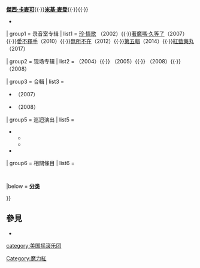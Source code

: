 {{Navbox musical artist
| name = 魔力红
| title = [[魔力紅]]
| state = {{{state|autocollapse}}}
| bodyclass = hlist
| background = group_or_band
| above = 
* '''[[亞當·列維]]'''{{·}}'''[[傑西·卡麥可]]'''{{·}}'''[[米基·麥登]]'''{{·}}'''{{le|詹姆斯·瓦伦汀|James_Valentine_(musician)}}'''{{·}}'''{{le|麦特·弗莱恩|Matt_Flynn_(musician)}}'''
* {{le|莱恩·度赛克|Ryan_Dusick}}

| group1 = 录音室专辑
| list1  = [[珍·情歌]] （2002）{{·}}[[著魔嗎·久等了]]（2007）{{·}}[[愛不釋手]]（2010）{{·}}[[無所不在]]（2012）{{·}}[[第五輯 (魔力紅專輯)|第五輯]]（2014）{{·}}[[紅藍藥丸]] （2017）

| group2 = 现场专辑
| list2  = {{le|1.22.03.Acoustic|1.22.03.Acoustic}} （2004）{{·}}{{le|Live – Friday the 13th|Live – Friday the 13th}} （2005）{{·}}{{le|Live from SoHo|Live from SoHo  (Maroon 5 EP)}} （2008）{{·}}{{le|Live from Le Cabaret}} （2008）

| group3 = 合輯
| list3  = 
* {{le|The B-Side Collection}}（2007）
* {{le|Call and Response: The Remix Album}}（2008）

| group5 = 巡迴演出
| list5  = 
* {{le|本田Civic巡迴演唱會|Honda Civic Tour}}
** {{le|2005年本田Civic巡迴演唱會|5th Annual Honda Civic Tour|2005}}
** {{le|2013年本田Civic巡迴演唱會|12th Annual Honda Civic Tour|2013}}
* {{le|Overexposed巡迴演唱會|Overexposed Tour}}

| group6 = 相關條目
| list6  = 
  {{Navbox musical artist|border=child
  | group1 = 列表
  | list1  =
* [[魔力紅作品列表|作品列表]]
* [[魔力紅獲獎列表|獎項及提名列表]]
* [[魔力紅所錄歌曲列表|歌曲列表]]
* [[魔力紅樂隊成員列表|成員列表]]
  | group2 = 人物
  | list2  =
* [[PJ摩爾頓]]
* [[山姆·法拉爾]]
* [[詹姆斯·迪安納]]
* [[拉西達·瓊斯]]
* {{le|Square (樂隊)|Square (band)|Square}}
  | group3 = 唱片公司
  | list3  =
* {{tsl|en|A&M Octone Records||A&M Octone Records}}
* [[A&M唱片]]
* [[J唱片公司]]
  | group4 = 專輯
  | list4  = 
* [[第四世界]]
* {{tsl|en|His Way, Our Way||His Way, Our Way}}
}}

|below =
'''{{Icon|Category}} [[:Category:魔力紅|分类]]'''

}}<noinclude>
{{collapsible option}}

==參見==
*{{tl|魔力紅單曲}}

[[Category:魔力紅]]
[[category:美国摇滚乐团]]
</noinclude>